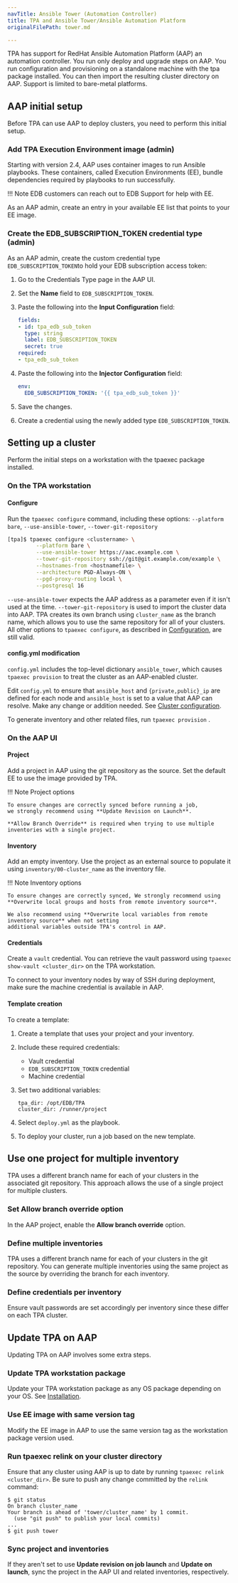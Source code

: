 ```yaml
---
navTitle: Ansible Tower (Automation Controller)
title: TPA and Ansible Tower/Ansible Automation Platform
originalFilePath: tower.md

---
```


TPA has support for RedHat Ansible Automation Platform (AAP) an automation controller. 
You run only deploy and upgrade steps on AAP. You run configuration and provisioning on a
standalone machine with the tpa package installed. You can then import the resulting cluster
directory on AAP. Support is limited to bare-metal
platforms.

## AAP initial setup

Before TPA can use AAP to deploy clusters, you need to perform this initial setup.

### Add TPA Execution Environment image (admin)

Starting with version 2.4, AAP uses container images to run Ansible playbooks.
These containers, called Execution Environments (EE), bundle dependencies
required by playbooks to run successfully.

!!! Note
    EDB customers can reach out to EDB Support for help with EE.

As an AAP admin, create an entry in your available EE list that points to
your EE image.

### Create the EDB_SUBSCRIPTION_TOKEN credential type (admin)

As an AAP admin, create the custom credential type
`EDB_SUBSCRIPTION_TOKEN`to hold your EDB
subscription access token:

1. Go to the Credentials Type page in the AAP UI.

1. Set the **Name** field to `EDB_SUBSCRIPTION_TOKEN`.

1. Paste the following into the **Input Configuration** field:

    ```yaml
    fields:
    - id: tpa_edb_sub_token
      type: string
      label: EDB_SUBSCRIPTION_TOKEN
      secret: true
    required:
    - tpa_edb_sub_token
    ```
1. Paste the following into the **Injector Configuration** field:

    ```yaml
    env:
      EDB_SUBSCRIPTION_TOKEN: '{{ tpa_edb_sub_token }}'
    ```

1. Save the changes.

1. Create a credential using the newly added type `EDB_SUBSCRIPTION_TOKEN`.

## Setting up a cluster

Perform the initial steps on a workstation with the tpaexec package installed.

### On the TPA workstation

#### Configure

Run the `tpaexec configure` command, including these options:
  `--platform bare`, `--use-ansible-tower`, `--tower-git-repository`

```bash
[tpa]$ tpaexec configure <clustername> \
         --platform bare \
         --use-ansible-tower https://aac.example.com \
         --tower-git-repository ssh://git@git.example.com/example \
         --hostnames-from <hostnamefile> \
         --architecture PGD-Always-ON \
         --pgd-proxy-routing local \
         --postgresql 16
```

`--use-ansible-tower` expects the AAP address as a parameter even if it
isn't used at the time. `--tower-git-repository` is used to import the
cluster data into AAP. TPA creates its own branch using `cluster_name`
as the branch name, which allows you to use the same repository for all
of your clusters. All other options to `tpaexec configure`, as
described in [Configuration](tpaexec-configure.md), are still valid.

#### config.yml modification

`config.yml` includes the top-level dictionary `ansible_tower`, which
causes `tpaexec provision` to treat the cluster as an AAP-enabled
cluster.

Edit `config.yml` to ensure that `ansible_host` and `{private,public}_ip`
are defined for each node and `ansible_host` is set to a value that AAP can
resolve. Make any change or addition needed. See [Cluster
configuration](configure-cluster.md).

To generate inventory and other related files, run `tpaexec provision` .

### On the AAP UI

#### Project

Add a project in AAP using the git repository as the source.
Set the default EE to use the image provided by TPA.

!!! Note Project options

    To ensure changes are correctly synced before running a job,
    we strongly recommend using **Update Revision on Launch**.

    **Allow Branch Override** is required when trying to use multiple
    inventories with a single project.

#### Inventory

Add an empty inventory. Use the project as an external source to
populate it using `inventory/00-cluster_name` as the inventory file.

!!! Note Inventory options

    To ensure changes are correctly synced, We strongly recommend using 
    **Overwrite local groups and hosts from remote inventory source**.

    We also recommend using **Overwrite local variables from remote inventory source** when not setting
    additional variables outside TPA's control in AAP.

#### Credentials

Create a `vault` credential. You can retrieve the vault password using
`tpaexec show-vault <cluster_dir>` on the TPA workstation.

To connect to your inventory nodes by way of SSH during deployment, 
make sure the machine credential is available in AAP.

#### Template creation

To create a template:

1. Create a template that uses your project and your inventory.

1. Include these required credentials:
    - Vault credential
    - `EDB_SUBSCRIPTION_TOKEN` credential
    - Machine credential

1. Set two additional variables:

    ```
    tpa_dir: /opt/EDB/TPA
    cluster_dir: /runner/project
    ```

1. Select `deploy.yml` as the playbook.

1. To deploy your cluster, run a job based on the new template.

## Use one project for multiple inventory

TPA uses a different branch name for each of your clusters in the
associated git repository. This approach allows the use of a single project for
multiple clusters.

### Set Allow branch override option

In the AAP project, enable the **Allow branch override** option.

### Define multiple inventories

TPA uses a different branch name for each of your clusters in the git
repository. You can generate multiple inventories using the same project
as the source by overriding the branch for each inventory.

### Define credentials per inventory

Ensure vault passwords are set accordingly per inventory since these
differ on each TPA cluster.

## Update TPA on AAP

Updating TPA on AAP involves some extra steps.

### Update TPA workstation package

Update your TPA workstation package as any OS package
depending on your OS. See [Installation](INSTALL.md).

### Use EE image with same version tag

Modify the EE image in AAP to use the same version tag as the
workstation package version used.

### Run tpaexec relink on your cluster directory

Ensure that any cluster using AAP is up to date by running `tpaexec
relink <cluster_dir>`. Be sure to push any change committed by
the `relink` command:

```
$ git status
On branch cluster_name
Your branch is ahead of 'tower/cluster_name' by 1 commit.
  (use "git push" to publish your local commits)
...
$ git push tower
```

### Sync project and inventories

If they aren't set to use **Update revision on job launch** and **Update on launch**,
sync the project in the AAP UI and related inventories,
respectively.